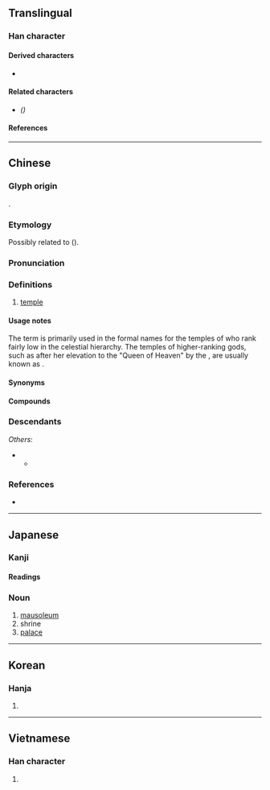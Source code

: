 {{also|庙}}
{{character info}}
==Translingual==

===Han character===
{{Han char|rn=53|rad=广|as=12|sn=15|four=00227|canj=IJJB|ids=⿸广朝}}

====Derived characters====
* {{l|mul|[[𫗻]]([[𬳙]])}}

====Related characters====
* {{l|mul|[[庙]]}} ''({{w|Simplified Chinese}})''

====References====
{{Han ref|kx=0350.280|dkj=09489|dj=0662.020|hdz=20901.020|uh=5EDF}}

----

==Chinese==
{{zh-forms|s=庙|alt=庿}}

===Glyph origin===
{{Han etym}}
{{Han compound|广|朝|ls=psc|c1=s|c2=p}}.

===Etymology===
Possibly related to {{cog|hmx-pro|*prəuX||house}} ({{zh-ref|Schuessler, 2007}}).

===Pronunciation===
{{zh-pron
|m=miào
|ma=Zh-miào.ogg
|m-s=miao4
|dg=мё3
|c=miu6,miu6-2
|c-t=miau5,miau5*
|g=mieu5
|h=pfs=meu;gd=miau4
|j=miau3
|mb=miāu
|md=miêu
|mn=biō/ml:biāu
|mn_note=biō - vernacular; biāu - literary
|mn-t=bhio7/bhiê7
|mn-t_note=bhio7 - Shantou; bhiê7 - Chaozhou
|w=3miau
|x=miau5
|mc=y
|oc=y
|cat=n
}}

===Definitions===
{{zh-hanzi}}

# {{lb|zh|architecture|religion}} [[temple]] {{zh-mw|座|間}}

====Usage notes====
The term {{lang|zh|廟}} is primarily used in the formal names for the temples of {{w|Chinese folk religion|traditional deities}} who rank fairly low in the celestial hierarchy. The temples of higher-ranking gods, such as {{w|Mazu}} after her elevation to the "Queen of Heaven" by the {{w|Qing dynasty}}, are usually known as {{zh-l|宮|palace}}.

====Synonyms====
{{zh-syn-saurus|寺廟}}

====Compounds====
{{zh-der|廊廟|小廟|廊廟器|廟諱|大廟|告廟|廟令|寢廟|彰化孔廟|五妃廟|廟廷|寺廟|古廟|廟公|宗廟|廟謨|廟堂|廊廟材|廟號|廟享|廟食|仙女廟|原廟|廟堂之器|廟見|廟祝|廟朝|廟會|廟堂文學|廟主|宗廟丘墟|入廟登位|嶽廟|仙公廟|廟廊之彥|七廟|學廟|家廟|孔子廟|孔廟|太廟|基隆廟口|土地廟|五臟廟|祭五臟廟|修五臟廟|三義廟|岳廟|廟議|城隍廟|廟宇|宮廟|廊廟宰|廟略|武廟|文廟|破廟|殘燈末廟|祖廟|百靈廟|玄謀廟算|祔廟|神廟|火燒祆廟|清廟|火神廟|郊廟|關廟|老爺廟|聖廟|關帝廟|顏家廟碑|臺南孔廟|老君廟|開廟|陰廟|郊廟歌辭|陵廟|辭廟|廟頭|龍王廟|高基廟|顯忠廟|歇馬廟|汪廟|東廟|三官廟|高廟|顧廟|鐵廟|廟蘆|王廟|白廟|馬曹廟|李廟|新廟|廟灘|歐廟|柴家廟|玉皇廟|廟前|黃龍廟|雙廟|紅馬廟|鐵廟溝|彪家廟|同北廟|廟河|黃陵廟|東嶽廟|廟下|伍相廟|入屋叫人，入廟拜神|廟小妖風大，池淺王八多}}

===Descendants===
{{CJKV||びょう|묘|miếu}}
''Others'':
* {{desc|qfa-onb-pro|*miːwᴮꟲ²|bor=1}}
** {{desc|onb|miu⁴}}

===References===
* {{R:yue:Hanzi}}

{{zh-cat|Elementary|Buildings|Places of worship}}

----

==Japanese==

===Kanji===
{{ja-kanji|grade=8|rs=广12}}

====Readings====
{{ja-readings
|goon=みょう
|on=びょう
|kun=たまや-, みたまや-, やしろ-
}}

===Noun===
{{ja-noun|びょう}}

# [[mausoleum]]
# shrine
# [[palace]]

----

==Korean==

===Hanja===
{{ko-hanja|hangeul=묘}}

# {{rfdef|ko|sort=广12}}

----

==Vietnamese==

===Han character===
{{vi-readings|reading=miếu, mưỡu, méo, miễu|rs=广12}}

# {{rfdef|vi|sort=广12}}